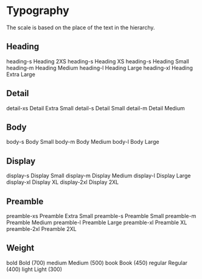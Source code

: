 
<Meta title="Style/Typography" />

# Typography

The scale is based on the place of the text in the hierarchy.

## Heading
<gds-flex display="flex" flex-direction="column">
    <gds-flex display="flex" gap="s" padding="l 0" align-items="center" border="0 0 4xs/primary 0">
        <gds-text min-width="30" align-items="left">heading-s</gds-text>
        <gds-text font-size="heading-2xs">Heading 2XS</gds-text>
    </gds-flex>
    <gds-flex display="flex" gap="s" padding="l 0" align-items="center" border="0 0 4xs/primary 0">
        <gds-text min-width="30" align-items="left">heading-s</gds-text>
        <gds-text font-size="heading-xs">Heading XS</gds-text>
    </gds-flex>
    <gds-flex display="flex" gap="s" padding="l 0" align-items="center" border="0 0 4xs/primary 0">
        <gds-text min-width="30" align-items="left">heading-s</gds-text>
        <gds-text font-size="heading-s">Heading Small</gds-text>
    </gds-flex>
    <gds-flex display="flex" gap="s" padding="l 0" align-items="center" border="0 0 4xs/primary 0">
        <gds-text min-width="30" align-items="left">heading-m</gds-text>
        <gds-text font-size="heading-m">Heading Medium</gds-text>
    </gds-flex>
    <gds-flex display="flex" gap="s" padding="l 0" align-items="center" border="0 0 4xs/primary 0">
        <gds-text min-width="30" align-items="left">heading-l</gds-text>
        <gds-text font-size="heading-l">Heading Large</gds-text>
    </gds-flex>
    <gds-flex display="flex" gap="s" padding="l 0" align-items="center" border="0 0 4xs/primary 0">
        <gds-text min-width="30" align-items="left">heading-xl</gds-text>
        <gds-text font-size="heading-xl">Heading Extra Large</gds-text>
    </gds-flex>
</gds-flex>

## Detail
<gds-flex display="flex" flex-direction="column">
    <gds-flex display="flex" gap="s" padding="l 0" align-items="center" border="0 0 4xs/primary 0">
        <gds-text min-width="30" align-items="left">detail-xs</gds-text>
        <gds-text font-size="detail-xs">Detail Extra Small</gds-text>
    </gds-flex>
    <gds-flex display="flex" gap="s" padding="l 0" align-items="center" border="0 0 4xs/primary 0">
        <gds-text min-width="30" align-items="left">detail-s</gds-text>
        <gds-text font-size="detail-s">Detail Small</gds-text>
    </gds-flex>
    <gds-flex display="flex" gap="s" padding="l 0" align-items="center" border="0 0 4xs/primary 0">
        <gds-text min-width="30" align-items="left">detail-m</gds-text>
        <gds-text font-size="detail-m">Detail Medium</gds-text>
    </gds-flex>
</gds-flex>

## Body
<gds-flex display="flex" flex-direction="column">
    <gds-flex display="flex" gap="s" padding="l 0" align-items="center" border="0 0 4xs/primary 0">
        <gds-text min-width="30" align-items="left">body-s</gds-text>
        <gds-text font-size="body-s">Body Small</gds-text>
    </gds-flex>
    <gds-flex display="flex" gap="s" padding="l 0" align-items="center" border="0 0 4xs/primary 0">
        <gds-text min-width="30" align-items="left">body-m</gds-text>
        <gds-text font-size="body-m">Body Medium</gds-text>
    </gds-flex>
    <gds-flex display="flex" gap="s" padding="l 0" align-items="center" border="0 0 4xs/primary 0">
        <gds-text min-width="30" align-items="left">body-l</gds-text>
        <gds-text font-size="body-l">Body Large</gds-text>
    </gds-flex>
</gds-flex>

## Display
<gds-flex display="flex" flex-direction="column">
    <gds-flex display="flex" gap="s" padding="l 0" align-items="center" border="0 0 4xs/primary 0">
        <gds-text min-width="30" align-items="left">display-s</gds-text>
        <gds-text font-size="display-s">Display Small</gds-text>
    </gds-flex>
    <gds-flex display="flex" gap="s" padding="l 0" align-items="center" border="0 0 4xs/primary 0">
        <gds-text min-width="30" align-items="left">display-m</gds-text>
        <gds-text font-size="display-m">Display Medium</gds-text>
    </gds-flex>
    <gds-flex display="flex" gap="s" padding="l 0" align-items="center" border="0 0 4xs/primary 0">
        <gds-text min-width="30" align-items="left">display-l</gds-text>
        <gds-text font-size="display-l">Display Large</gds-text>
    </gds-flex>
    <gds-flex display="flex" gap="s" padding="l 0" align-items="center" border="0 0 4xs/primary 0">
        <gds-text min-width="30" align-items="left">display-xl</gds-text>
        <gds-text font-size="display-xl">Display XL</gds-text>
    </gds-flex>
    <gds-flex display="flex" gap="s" padding="l 0" align-items="center" border="0 0 4xs/primary 0">
        <gds-text min-width="30" align-items="left">display-2xl</gds-text>
        <gds-text font-size="display-2xl">Display 2XL</gds-text>
    </gds-flex>
</gds-flex>

## Preamble
<gds-flex display="flex" flex-direction="column">
    <gds-flex display="flex" gap="s" padding="l 0" align-items="center" border="0 0 4xs/primary 0">
        <gds-text min-width="30" align-items="left">preamble-xs</gds-text>
        <gds-text font-size="preamble-xs">Preamble Extra Small</gds-text>
    </gds-flex>
    <gds-flex display="flex" gap="s" padding="l 0" align-items="center" border="0 0 4xs/primary 0">
        <gds-text min-width="30" align-items="left">preamble-s</gds-text>
        <gds-text font-size="preamble-s">Preamble Small</gds-text>
    </gds-flex>
    <gds-flex display="flex" gap="s" padding="l 0" align-items="center" border="0 0 4xs/primary 0">
        <gds-text min-width="30" align-items="left">preamble-m</gds-text>
        <gds-text font-size="preamble-m">Preamble Medium</gds-text>
    </gds-flex>
    <gds-flex display="flex" gap="s" padding="l 0" align-items="center" border="0 0 4xs/primary 0">
        <gds-text min-width="30" align-items="left">preamble-l</gds-text>
        <gds-text font-size="preamble-l">Preamble Large</gds-text>
    </gds-flex>
    <gds-flex display="flex" gap="s" padding="l 0" align-items="center" border="0 0 4xs/primary 0">
        <gds-text min-width="30" align-items="left">preamble-xl</gds-text>
        <gds-text font-size="preamble-xl">Preamble XL</gds-text>
    </gds-flex>
    <gds-flex display="flex" gap="s" padding="l 0" align-items="center" border="0 0 4xs/primary 0">
        <gds-text min-width="30" align-items="left">preamble-2xl</gds-text>
        <gds-text font-size="preamble-2xl">Preamble 2XL</gds-text>
    </gds-flex>
</gds-flex>

## Weight
<gds-flex display="flex" flex-direction="column">
    <gds-flex display="flex" gap="s" padding="l 0" align-items="center" border="0 0 4xs/primary 0">
        <gds-text min-width="30" align-items="left">bold</gds-text>
        <gds-text weight="bold">Bold (700)</gds-text>
    </gds-flex>
    <gds-flex display="flex" gap="s" padding="l 0" align-items="center" border="0 0 4xs/primary 0">
        <gds-text min-width="30" align-items="left">medium</gds-text>
        <gds-text weight="medium">Medium (500)</gds-text>
    </gds-flex>
    <gds-flex display="flex" gap="s" padding="l 0" align-items="center" border="0 0 4xs/primary 0">
        <gds-text min-width="30" align-items="left">book</gds-text>
        <gds-text weight="book">Book (450)</gds-text>
    </gds-flex>
    <gds-flex display="flex" gap="s" padding="l 0" align-items="center" border="0 0 4xs/primary 0">
        <gds-text min-width="30" align-items="left">regular</gds-text>
        <gds-text weight="regular">Regular (400)</gds-text>
    </gds-flex>
    <gds-flex display="flex" gap="s" padding="l 0" align-items="center" border="0 0 4xs/primary 0">
        <gds-text min-width="30" align-items="left">light</gds-text>
        <gds-text weight="light">Light (300)</gds-text>
    </gds-flex>
</gds-flex>